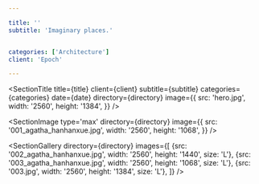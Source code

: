 ```yaml
---

title: ''
subtitle: 'Imaginary places.'


categories: ['Architecture']
client: 'Epoch'

---
```



<SectionTitle 
title={title} 
client={client} 
subtitle={subtitle}
categories={categories}
date={date}
directory={directory}
image={{
    src: 'hero.jpg',
    width: '2560',
    height: '1384',
}}
/>



<SectionDetail
title='Synopsis'
detail='Portal is a visual journey through imaginary places.
'
 />


<SectionImage
type='max'
directory={directory}
image={{
    src: '001_agatha_hanhanxue.jpg',
    width: '2560',
    height: '1068',
}}
/>



<SectionGallery
directory={directory}
images={[
     {src: '002_agatha_hanhanxue.jpg', width: '2560', height: '1440', size: 'L'},
    {src: '003_agatha_hanhanxue.jpg', width: '2560', height: '1068', size: 'L'},
    {src: '003.jpg', width: '2560', height: '1384', size: 'L'},
     ]}
 />


